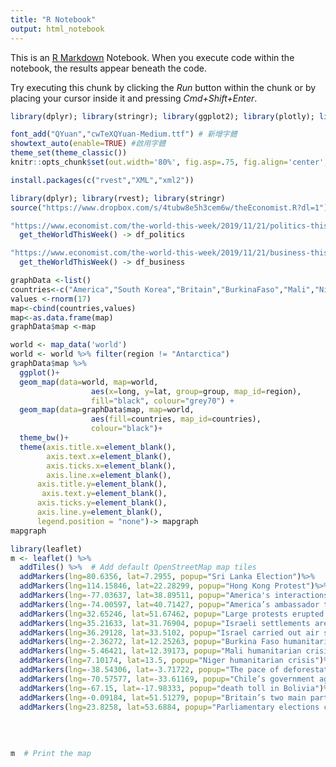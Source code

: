 ```yaml
---
title: "R Notebook"
output: html_notebook
---
```


This is an [R Markdown](http://rmarkdown.rstudio.com) Notebook. When you execute code within the notebook, the results appear beneath the code. 

Try executing this chunk by clicking the *Run* button within the chunk or by placing your cursor inside it and pressing *Cmd+Shift+Enter*. 
```r
library(dplyr); library(stringr); library(ggplot2); library(plotly); library(lubridate); library(readr); library(tidyr); library(showtext);library(sf);library(maps)

font_add("QYuan","cwTeXQYuan-Medium.ttf") # 新增字體
showtext_auto(enable=TRUE) #啟用字體
theme_set(theme_classic())
knitr::opts_chunk$set(out.width='80%', fig.asp=.75, fig.align='center', fig.showtext=T)
```



```r
install.packages(c("rvest","XML","xml2"))
```

```r
library(dplyr); library(rvest); library(stringr)
source("https://www.dropbox.com/s/4tubw8e5h3cem6w/theEconomist.R?dl=1")

"https://www.economist.com/the-world-this-week/2019/11/21/politics-this-week" %>%
  get_theWorldThisWeek() -> df_politics

"https://www.economist.com/the-world-this-week/2019/11/21/business-this-week" %>%
  get_theWorldThisWeek() -> df_business
```


```r
graphData <-list()
countries<-c("America","South Korea","Britain","BurkinaFaso","Mali","Niger","Chile","Syria","Iran","Israel","Belarus","HongKong","Sweden","SriLanka","Bolivia","Brazil","Afghanistan")
values <-rnorm(17)
map<-cbind(countries,values)
map<-as.data.frame(map)
graphData$map <-map
```

```r
world <- map_data('world')
world <- world %>% filter(region != "Antarctica")
graphData$map %>%
  ggplot()+
  geom_map(data=world, map=world,
                  aes(x=long, y=lat, group=group, map_id=region),
                  fill="black", colour="grey70") + 
  geom_map(data=graphData$map, map=world,
                  aes(fill=countries, map_id=countries),
                  colour="black")+
  theme_bw()+
  theme(axis.title.x=element_blank(),
        axis.text.x=element_blank(),
        axis.ticks.x=element_blank(),
        axis.line.x=element_blank(),
      axis.title.y=element_blank(),
       axis.text.y=element_blank(),
      axis.ticks.y=element_blank(),
      axis.line.y=element_blank(),
      legend.position = "none")-> mapgraph
mapgraph
```

```r
library(leaflet)
m <- leaflet() %>%
  addTiles() %>%  # Add default OpenStreetMap map tiles
  addMarkers(lng=80.6356, lat=7.2955, popup="Sri Lanka Election")%>%
  addMarkers(lng=114.15846, lat=22.28299, popup="Hong Kong Protest")%>%
  addMarkers(lng=-77.03637, lat=38.89511, popup="America's interactions with South Korea and Hong Kong")%>%
  addMarkers(lng=-74.00597, lat=40.71427, popup="America’s ambassador to the eu and the star witness in the impeachment inquiry into Donald Trump")%>%
  addMarkers(lng=32.65246, lat=51.67462, popup="Large protests erupted in Iran after the government increased the price of heavily subsidised fuel")%>%
  addMarkers(lng=35.21633, lat=31.76904, popup="Israeli settlements are consistent with international law")%>%
  addMarkers(lng=36.29128, lat=33.5102, popup="Israel carried out air strikes in Syria")%>%
  addMarkers(lng=-2.36272, lat=12.25263, popup="Burkina Faso humanitarian crisis")%>%
  addMarkers(lng=-5.46421, lat=12.39173, popup="Mali humanitarian crisis")%>%
  addMarkers(lng=7.10174, lat=13.5, popup="Niger humanitarian crisis")%>%
  addMarkers(lng=-38.54306, lat=-3.71722, popup="The pace of deforestation of the Brazilian Amazon is faster than before")%>%
  addMarkers(lng=-70.57577, lat=-33.61169, popup="Chile’s government agreed to hold a referendum")%>%
  addMarkers(lng=-67.15, lat=-17.98333, popup="death toll in Bolivia")%>%
  addMarkers(lng=-0.09184, lat=51.51279, popup="Britain’s two main party leaders clashed in the first televised election debate. ")%>%
  addMarkers(lng=23.8258, lat=53.6884, popup="Parliamentary elections consequences in Belarus")
  
  
  
  
m  # Print the map
```
